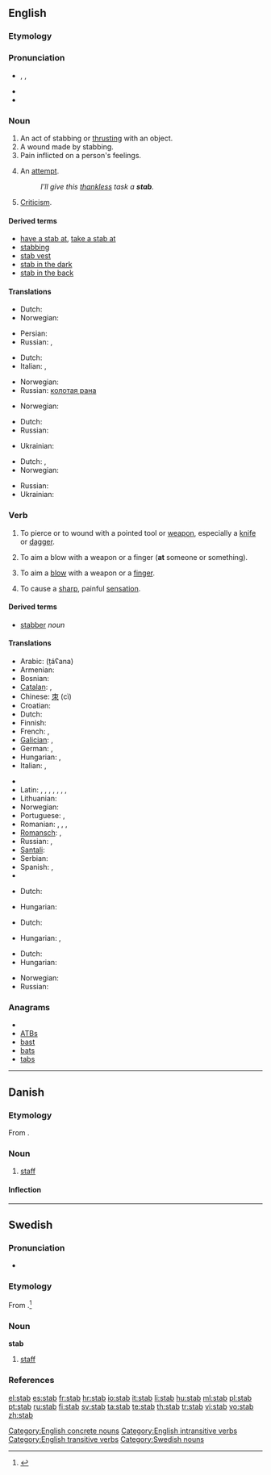 {{also|Stab|STAB|stáb}}
==English==
{{wikipedia}}

===Etymology===
{{etyl|enm}}

===Pronunciation===
* {{enPR|stăb}}, {{IPA|/stæb/}}, {{SAMPA|/st{b/}}
* {{audio|en-us-stab.ogg|Audio (US)}}
* {{rhymes|æb}}

===Noun===
{{en-noun}}

# An act of stabbing or [[thrust|thrusting]] with an object.
# A wound made by stabbing.
# Pain inflicted on a person's feelings.
# {{informal}} An [[attempt]].
#: ''I'll give this [[thankless]] task a '''stab'''.''
# [[criticism|Criticism]].

====Derived terms====
* [[have a stab at]], [[take a stab at]]
* [[stabbing]]<!--adjective, noun-->
* [[stab vest]]
* [[stab in the dark]]
* [[stab in the back]]

====Translations====
{{trans-top|Act of stabbing}}
* Dutch: {{t+|nl|steek}}
* Norwegian: {{t|no|stikk|n}}
{{trans-mid}}
* Persian: {{t|fa|خنجر زدن|xs=Persian}}
* Russian: {{t+|ru|удар|m}},  {{t+|ru|колоть}}
{{trans-bottom}}

{{trans-top|Wound made by stabbing}}
* Dutch: {{t+|nl|steekwond}}
* Italian: {{t+|it|coltellata|f}},  {{t-|it|pugnalata|f}}
{{trans-mid}}
* Norwegian: {{t|no|stikk|n}}
* Russian: [[колотая рана]] {{f}}
{{trans-bottom}}

{{trans-top|Pain inflicted on a person's feelings}}
* Norwegian: {{t|no|stikk|n}}
{{trans-mid}}
{{trans-bottom}}

{{trans-top|Attempt}}
* Dutch: {{t-|nl|poging}}
* Russian: {{t+|ru|попытка|f}}
{{trans-mid}}
* Ukrainian: {{t|uk|спроба|f|xs=Ukrainian}}
{{trans-bottom}}

{{trans-top|Criticism}}
* Dutch: {{t-|nl|kritiek}},{{t+|nl|aanval}}
* Norwegian: {{t|no|stikk|n}}
{{trans-mid}}
* Russian: {{t+|ru|критика|f}}
* Ukrainian: {{t-|uk|критика|f|xs=Ukrainian}}
{{trans-bottom}}

===Verb===
{{en-verb|stab|b|ed}}

# {{transitive}} To pierce or to wound with a pointed tool or [[weapon]], especially a [[knife]] or [[dagger]].
# {{transitive}} To aim a blow with a weapon or a finger ('''at''' someone or something).
# {{intransitive}} To aim a [[blow]] with a weapon or a [[finger]].
# {{intransitive}} To cause a [[sharp]], painful [[sensation]].

====Derived terms====
* [[stabber]] ''noun''

====Translations====
{{trans-top|To pierce or wound with pointed tool or weapon}}
* Arabic: {{Arab|[[طعن]]}} (ṭáʕana)
* Armenian: {{t-|hy|խոցել|tr=xoc'el}}
* Bosnian: {{t-|bs|bosti}}
* [[Catalan]]: {{t|ca|apunyalar}}, {{t|ca|acoltellar}}
* Chinese: [[朿]] (cì)
* Croatian: {{t-|hr|bosti}}
* Dutch: {{t+|nl|steken}}
* Finnish: {{t+|fi|puukottaa}}
* French: {{t+|fr|poignarder}}, {{t|fr|frapper d'un coup de couteau}}
* [[Galician]]: {{t+|gl|apuñalar|xs=Galician}}, {{t|gl|acoitelar|xs=Galician}}
* German: {{t+|de|stechen}}, {{t+|de|erstechen}}
* Hungarian: {{t+|hu|döf}},  {{t+|hu|szúr}}
* Italian: {{t+|it|pugnalare}}, {{t+|it|accoltellare}}
{{trans-mid}}
* {{trreq|Japanese}}
* Latin: {{t-|la|confodio}}, {{t-|la|fodio}}, {{t-|la|perfodio}}, {{t-|la|transfodio}}, {{t-|la|traicio}}, {{t|la|perfigo}}, {{t-|la|perforo}}, {{t-|la|pungo}}
* Lithuanian: {{t-|lt|badyti|xs=Lithuanian}}
* Norwegian: {{t+|no|stikke}}
* Portuguese: {{t|pt|apunhalar}}, {{t-|pt|esfaquear}}
* Romanian:   {{t|ro|înjunghia}}, {{t|ro|străpunge}}, {{t|ro|a da o lovitură de cuţit}},
* [[Romansch]]: {{t|rm|stilettar|xs=Romansch}}, {{t|rm|cuntellar|xs=Romansch}}
* Russian: {{t|ru|закалывать|tr=zakályvat’}},  {{t|ru|прокалывать}}
* [[Santali]]: {{tø|sat|ᱨᱳᱜ|tr=rok'|sc=Olck}}
* Serbian: {{t-|sr|bosti}}
* Spanish: {{t+|es|apuñalar}}, {{t-|es|acuchillar}}
* {{trreq|Swedish}}
{{trans-bottom}}

{{trans-top|To aim a blow with a weapon or a finger (at someone or something)}}
* Dutch: {{t+|nl|steken}}
{{trans-mid}}
* Hungarian: {{t-|hu|bök}}
{{trans-bottom}}
<!--this is the INTRANSITIVE sense-->

{{trans-top|To aim a blow with a weapon or a finger}}
* Dutch: {{t+|nl|steken}}
{{trans-mid}}
* Hungarian: {{t-|hu|bök}},  {{t|hu|böködik}}
{{trans-bottom}}

{{trans-top|To cause a sharp painful sensation}}
* Dutch: {{t+|nl|steken}}
* Hungarian: {{t|hu|nyilallik}}
{{trans-mid}}
* Norwegian: {{t+|no|stikke}}
* Russian: {{t|ru|ранить}}
{{trans-bottom}}

===Anagrams===
* {{alphagram|abst}}
* [[ATBs#English|ATBs]]
* [[bast#English|bast]]
* [[bats#English|bats]]
* [[tabs#English|tabs]]

[[Category:English concrete nouns]]
[[Category:English intransitive verbs]]
[[Category:English transitive verbs]]

----

==Danish==

===Etymology===
From {{etyl|de|da}} {{term|Stab|lang=de}}.

===Noun===
{{da-noun|en|e}}

# [[staff]]

====Inflection====
{{da-noun-infl|en|e}}

----

==Swedish==
{{wikipedia|lang=sv}}

===Pronunciation===
* {{audio|Sv-en stab.ogg|audio}}

===Etymology===
From {{etyl|de|sv}} {{term|Stab|lang=de}}.<ref>{{cite web |last=Hellquist |first=Elof |authorlink= |coauthors= | date= |url=http://runeberg.org/svetym/0943.html |title=Svensk etymologisk ordbok |format= |work= |pages= |publisher= | language=Swedish |accessdate=2009-06-24 |accessyear= }}</ref>

===Noun===
'''stab''' {{c}}

# [[staff]]

===References===
<references/>

[[Category:Swedish nouns]]

[[el:stab]]
[[es:stab]]
[[fr:stab]]
[[hr:stab]]
[[io:stab]]
[[it:stab]]
[[li:stab]]
[[hu:stab]]
[[ml:stab]]
[[pl:stab]]
[[pt:stab]]
[[ru:stab]]
[[fi:stab]]
[[sv:stab]]
[[ta:stab]]
[[te:stab]]
[[th:stab]]
[[tr:stab]]
[[vi:stab]]
[[vo:stab]]
[[zh:stab]]